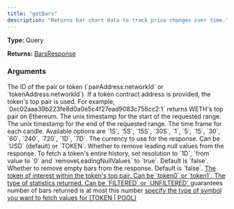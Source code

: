 ```yaml
---
title: "getBars"
description: "Returns bar chart data to track price changes over time."
---
```


**Type:** Query

**Returns:** [BarsResponse](/api-reference/types/barsresponse)

### Arguments

<ResponseField name="symbol" type="String!" required>
  The ID of the pair or token (`pairAddress:networkId` or `tokenAddress:networkId`). If a token contract address is provided, the token&#39;s top pair is used. For example, `0xc02aaa39b223fe8d0a0e5c4f27ead9083c756cc2:1` returns WETH&#39;s top pair on Ethereum.
</ResponseField>

<ResponseField name="from" type="Int!" required>
  The unix timestamp for the start of the requested range.
</ResponseField>

<ResponseField name="to" type="Int!" required>
  The unix timestamp for the end of the requested range.
</ResponseField>

<ResponseField name="resolution" type="String!" required>
  The time frame for each candle. Available options are `1S`, `5S`, `15S`, `30S`, `1`, `5`, `15`, `30`, `60`, `240`, `720`, `1D`, `7D`.
</ResponseField>

<ResponseField name="currencyCode" type="String">
  The currency to use for the response. Can be `USD` (default) or `TOKEN`.
</ResponseField>

<ResponseField name="removeLeadingNullValues" type="Boolean">
  Whether to remove leading null values from the response. To fetch a token&#39;s entire history, set resolution to `1D`, `from` value to `0` and `removeLeadingNullValues` to `true`. Default is `false`.
</ResponseField>

<ResponseField name="removeEmptyBars" type="Boolean">
  Whether to remove empty bars from the response. Default is `false`.
</ResponseField>

<a href="/api-reference/types/quotetoken">
  <ResponseField name="quoteToken" type="QuoteToken">
    The token of interest within the token&#39;s top pair. Can be `token0` or `token1`.
  </ResponseField>
</a>

<a href="/api-reference/types/tokenpairstatisticstype">
  <ResponseField name="statsType" type="TokenPairStatisticsType">
    The type of statistics returned. Can be `FILTERED` or `UNFILTERED`
  </ResponseField>
</a>

<ResponseField name="countback" type="Int">
  guarantees number of bars returned is at most this number
</ResponseField>

<a href="/api-reference/types/symboltype">
  <ResponseField name="symbolType" type="SymbolType">
    specify the type of symbol you want to fetch values for (TOKEN | POOL)
  </ResponseField>
</a>

